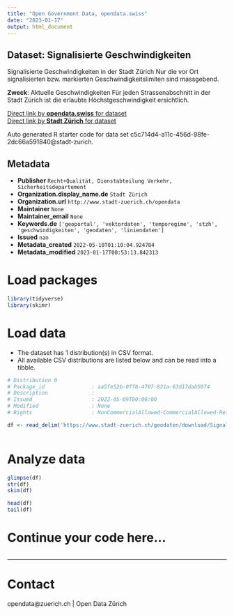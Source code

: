 ```yaml
---
title: "Open Government Data, opendata.swiss"
date: "2023-01-17"
output: html_document
---
```


## Dataset: Signalisierte Geschwindigkeiten

Signalisierte Geschwindigkeiten in der Stadt Zürich
Nur die vor Ort signalisierten bzw. markierten Geschwindigkeitslimiten sind massgebend.

**Zweck**: Aktuelle Geschwindigkeiten
Für jeden Strassenabschnitt in der Stadt Zürich ist die erlaubte Höchstgeschwindigkeit ersichtlich.

[Direct link by **opendata.swiss** for dataset](https://opendata.swiss/de/dataset/signalisierte-geschwindigkeiten)<br>
[Direct link by **Stadt Zürich** for dataset](https://data.stadt-zuerich.ch/dataset/geo_signalisierte_geschwindigkeiten)

Auto generated R starter code for data set c5c714d4-a11c-456d-98fe-2dc66a591840@stadt-zurich.

## Metadata

- **Publisher** `Recht+Qualität, Dienstabteilung Verkehr, Sicherheitsdepartement`
- **Organization.display_name.de** `Stadt Zürich`
- **Organization.url** `http://www.stadt-zuerich.ch/opendata`
- **Maintainer** `None`
- **Maintainer_email** `None`
- **Keywords.de** `['geoportal', 'vektordaten', 'temporegime', 'stzh', 'geschwindigkeiten', 'geodaten', 'liniendaten']`
- **Issued** `nan`
- **Metadata_created** `2022-05-10T01:10:04.924784`
- **Metadata_modified** `2023-01-17T00:53:13.842313`


# Load packages

```r

library(tidyverse)
library(skimr)

```

# Load data

-   The dataset has 1 distribution(s) in CSV format.
-   All available CSV distributions are listed below and can be read into a tibble.

```r

# Distribution 0
# Package_id               : aa5fe52b-0ff8-4707-831a-63d17dab5074
# Description              : 
# Issued                   : 2022-05-09T00:00:00
# Modified                 : None
# Rights                   : NonCommercialAllowed-CommercialAllowed-ReferenceNotRequired

df <- read_delim('https://www.stadt-zuerich.ch/geodaten/download/Signalisierte_Geschwindigkeiten?format=10008')



```

# Analyze data

```r

glimpse(df)
str(df)
skim(df)

head(df)
tail(df)

```

# Continue your code here...

```r

```

------------------------------------------------------------------------

# Contact

opendata@zuerich.ch | Open Data Zürich
